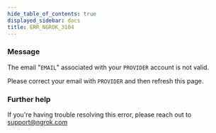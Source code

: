 ```yaml
---
hide_table_of_contents: true
displayed_sidebar: docs
title: ERR_NGROK_3104
---
```


### Message

The email "`EMAIL`" associated with your `PROVIDER` account is not valid.

Please correct your email with `PROVIDER` and then refresh this page.

<ErrorDetails />

### Further help

If you're having trouble resolving this error, please reach out to [support@ngrok.com](mailto:support@ngrok.com?subject=Help%20with%20ERR_NGROK_3104)
